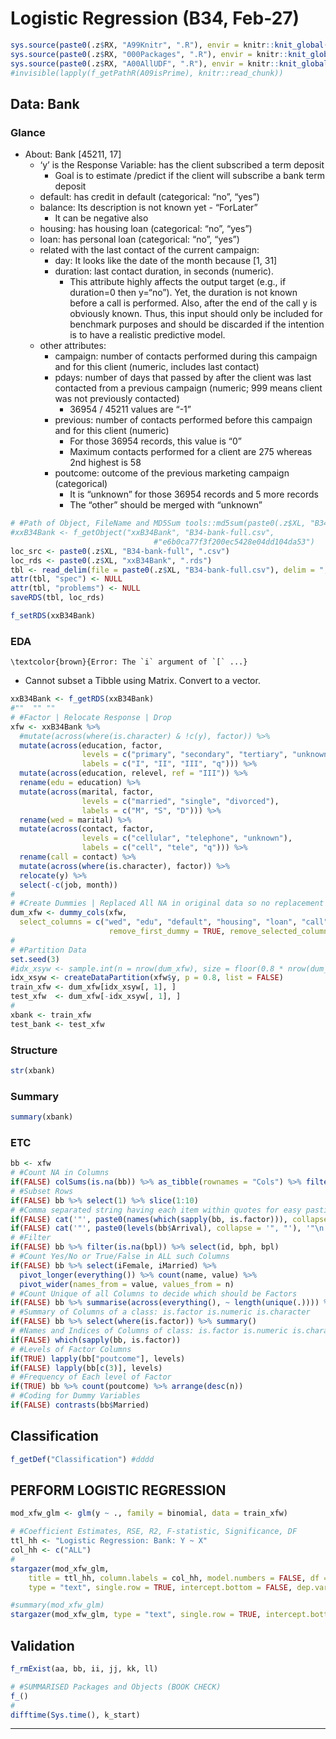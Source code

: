 # Logistic Regression (B34, Feb-27) {#b34 .unlisted .unnumbered}

```r
sys.source(paste0(.z$RX, "A99Knitr", ".R"), envir = knitr::knit_global())
sys.source(paste0(.z$RX, "000Packages", ".R"), envir = knitr::knit_global())
sys.source(paste0(.z$RX, "A00AllUDF", ".R"), envir = knitr::knit_global())
#invisible(lapply(f_getPathR(A09isPrime), knitr::read_chunk))
```


## Data: Bank {#set-bank-b34 .tabset .tabset-fade}

### Glance {.unlisted .unnumbered}

\textcolor{pink}{Please import the "B34-bank-full.csv"}

- About: Bank [45211, 17]
  - 'y' is the Response Variable: has the client subscribed a term deposit
    - Goal is to estimate /predict if the client will subscribe a bank term deposit
  - default: has credit in default (categorical: "no", "yes")
  - balance: Its description is not known yet - "ForLater"
    - It can be negative also
  - housing: has housing loan (categorical: "no", "yes")
  - loan: has personal loan (categorical: "no", "yes")
  - related with the last contact of the current campaign:
    - day: It looks like the date of the month because [1, 31]
    - duration: last contact duration, in seconds (numeric). 
      - \textcolor{orange}{Caution:} This attribute highly affects the output target (e.g., if duration=0 then y="no"). Yet, the duration is not known before a call is performed. Also, after the end of the call y is obviously known. Thus, this input should only be included for benchmark purposes and should be discarded if the intention is to have a realistic predictive model.
  - other attributes:
    - campaign: number of contacts performed during this campaign and for this client (numeric, includes last contact)
    - pdays: number of days that passed by after the client was last contacted from a previous campaign (numeric; 999 means client was not previously contacted)
      - 36954 / 45211 values are "-1"
    - previous: number of contacts performed before this campaign and for this client (numeric)
      - For those 36954 records, this value is "0"
      - Maximum contacts performed for a client are 275 whereas 2nd highest is 58
    - poutcome: outcome of the previous marketing campaign (categorical)
      - It is "unknown" for those 36954 records and 5 more records
      - The "other" should be merged with "unknown"


```r
# #Path of Object, FileName and MD5Sum tools::md5sum(paste0(.z$XL, "B34-bank-full.csv"))
#xxB34Bank <- f_getObject("xxB34Bank", "B34-bank-full.csv",
                                #"e6b0ca77f3f200ec5428e04dd104da53")
loc_src <- paste0(.z$XL, "B34-bank-full", ".csv")
loc_rds <- paste0(.z$XL, "xxB34Bank", ".rds")
tbl <- read_delim(file = paste0(.z$XL, "B34-bank-full.csv"), delim = ";")
attr(tbl, "spec") <- NULL
attr(tbl, "problems") <- NULL
saveRDS(tbl, loc_rds)
```

```r
f_setRDS(xxB34Bank)
```

### EDA {.unlisted .unnumbered}

```conjecture
\textcolor{brown}{Error: The `i` argument of `[` ...}
```

- Cannot subset a Tibble using Matrix. Convert to a vector.

```r
xxB34Bank <- f_getRDS(xxB34Bank)
#""  "" ""
# #Factor | Relocate Response | Drop
xfw <- xxB34Bank %>% 
  #mutate(across(where(is.character) & !c(y), factor)) %>% 
  mutate(across(education, factor, 
                levels = c("primary", "secondary", "tertiary", "unknown"), 
                labels = c("I", "II", "III", "q"))) %>% 
  mutate(across(education, relevel, ref = "III")) %>% 
  rename(edu = education) %>% 
  mutate(across(marital, factor, 
                levels = c("married", "single", "divorced"), 
                labels = c("M", "S", "D"))) %>% 
  rename(wed = marital) %>% 
  mutate(across(contact, factor, 
                levels = c("cellular", "telephone", "unknown"), 
                labels = c("cell", "tele", "q"))) %>% 
  rename(call = contact) %>% 
  mutate(across(where(is.character), factor)) %>% 
  relocate(y) %>% 
  select(-c(job, month))
#
# #Create Dummies | Replaced All NA in original data so no replacement in dummy columns |
dum_xfw <- dummy_cols(xfw, 
  select_columns = c("wed", "edu", "default", "housing", "loan", "call", "poutcome"),
                      remove_first_dummy = TRUE, remove_selected_columns = TRUE) 
#
# #Partition Data
set.seed(3)
#idx_xsyw <- sample.int(n = nrow(dum_xfw), size = floor(0.8 * nrow(dum_xfw)), replace = FALSE)
idx_xsyw <- createDataPartition(xfw$y, p = 0.8, list = FALSE)
train_xfw <- dum_xfw[idx_xsyw[, 1], ] 
test_xfw  <- dum_xfw[-idx_xsyw[, 1], ]
#
xbank <- train_xfw
test_bank <- test_xfw
```


### Structure {.unlisted .unnumbered}

```r
str(xbank)
```

### Summary {.unlisted .unnumbered}

```r
summary(xbank)
```


### ETC {.unlisted .unnumbered}

```r
bb <- xfw
# #Count NA in Columns
if(FALSE) colSums(is.na(bb)) %>% as_tibble(rownames = "Cols") %>% filter(value > 0)
# #Subset Rows
if(FALSE) bb %>% select(1) %>% slice(1:10)
# #Comma separated string having each item within quotes for easy pasting as character not objects
if(FALSE) cat('"', paste0(names(which(sapply(bb, is.factor))), collapse = '", "'), '"\n', sep = '')
if(FALSE) cat('"', paste0(levels(bb$Arrival), collapse = '", "'), '"\n', sep = '')
# #Filter
if(FALSE) bb %>% filter(is.na(bpl)) %>% select(id, bph, bpl)
# #Count Yes/No or True/False in ALL such Columns
if(FALSE) bb %>% select(iFemale, iMarried) %>% 
  pivot_longer(everything()) %>% count(name, value) %>% 
  pivot_wider(names_from = value, values_from = n) 
# #Count Unique of all Columns to decide which should be Factors
if(FALSE) bb %>% summarise(across(everything(), ~ length(unique(.)))) %>% pivot_longer(everything())
# #Summary of Columns of a class: is.factor is.numeric is.character
if(FALSE) bb %>% select(where(is.factor)) %>% summary()
# #Names and Indices of Columns of class: is.factor is.numeric is.character
if(FALSE) which(sapply(bb, is.factor))
# #Levels of Factor Columns
if(TRUE) lapply(bb["poutcome"], levels)
if(FALSE) lapply(bb[c(3)], levels)
# #Frequency of Each level of Factor
if(TRUE) bb %>% count(poutcome) %>% arrange(desc(n))
# #Coding for Dummy Variables
if(FALSE) contrasts(bb$Married) 
```



## Classification

```r
f_getDef("Classification") #dddd
```



## PERFORM LOGISTIC REGRESSION


```r
mod_xfw_glm <- glm(y ~ ., family = binomial, data = train_xfw)
```

```r
# #Coefficient Estimates, RSE, R2, F-statistic, Significance, DF
ttl_hh <- "Logistic Regression: Bank: Y ~ X"
col_hh <- c("ALL")
#
stargazer(mod_xfw_glm, 
    title = ttl_hh, column.labels = col_hh, model.numbers = FALSE, df = FALSE, report = "vc*", 
    type = "text", single.row = TRUE, intercept.bottom = FALSE, dep.var.caption = "", digits = 4)
```



```r
#summary(mod_xfw_glm)
stargazer(mod_xfw_glm, type = "text", single.row = TRUE, intercept.bottom = FALSE)
```

## Validation {.unlisted .unnumbered .tabset .tabset-fade}

```r
f_rmExist(aa, bb, ii, jj, kk, ll)
```

```r
# #SUMMARISED Packages and Objects (BOOK CHECK)
f_()
#
difftime(Sys.time(), k_start)
```

****
